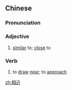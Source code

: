 ==Chinese==
{{zh-forms}}

===Pronunciation===
{{zh-pron
|m=xiāngjìn
|c=soeng1 gan6
|h=pfs=siông-khiun
|mn=qz:siong-kǔn/xm:siong-kūn/zz:siang-kīn
|cat=a,v
}}

===Adjective===
{{zh-adj}}

# [[similar]] to; [[close]] to

===Verb===
{{zh-verb}}

# {{lb|zh|literary}} to [[draw]] [[near]]; to [[approach]]

[[zh:相近]]